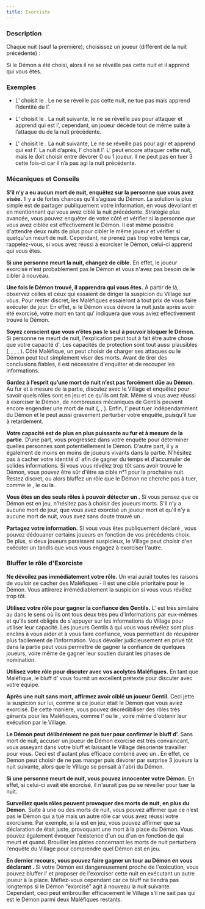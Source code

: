 ```yaml
---
title: Exorciste
---
```



<Role EXORCISTE header />

### Description

Chaque nuit (sauf la première), choisissez un joueur (différent de la nuit précédente) :

Si le Démon a été choisi, alors il ne se réveille pas cette nuit et il apprend qui vous êtes.

### Exemples

- L’<Role EXORCISTE /> choisit le <Role SHABALOTH />. Le <Role SHABALOTH /> ne se réveille pas cette nuit, ne tue pas mais apprend l’identité de l’<Role EXORCISTE />.

- L’<Role EXORCISTE /> choisit le <Role PUKKA />. La nuit suivante, le <Role PUKKA /> ne se réveille pas pour attaquer et apprend qui est l’<Role EXORCISTE />, cependant, un joueur décède tout de même suite à l’attaque du <Role PUKKA /> de la nuit précédente.

- L'<Role EXORCISTE /> choisit le <Role PO />. La nuit suivante, Le <Role PO /> ne se réveille pas pour agir et apprend qui est l’<Role EXORCISTE />. La nuit d’après, l’<Role EXORCISTE /> choisit l’<Role ASSASSIN />. L’<Role ASSASSIN /> peut encore attaquer cette nuit, mais le <Role PO /> doit choisir entre dévorer 0 ou 1 joueur. Il ne peut pas en tuer 3 cette fois-ci car il n’a pas agi la nuit précédente.

### Mécaniques et Conseils

**S’il n’y a eu aucun mort de nuit, enquêtez sur la personne que vous avez visée.** Il y a de fortes chances qu'il s’agisse du Démon. La solution la plus simple est de partager publiquement votre information, en vous dévoilant <Role EXORCISTE /> et en mentionnant qui vous avez ciblé la nuit précédente. Stratégie plus avancée, vous pouvez enquêter de votre côté et vérifier si la personne que vous avez ciblée est effectivement le Démon. Il est même possible d'attendre deux nuits de plus pour cibler le même joueur et vérifier si quelqu'un meurt de nuit. Cependant, ne prenez pas trop votre temps car, rappelez-vous, si vous avez réussi à exorciser le Démon, celui-ci apprend qui vous êtes.

**Si une personne meurt la nuit, changez de cible.** En effet, le joueur exorcisé n'est probablement pas le Démon et vous n'avez pas besoin de le cibler à nouveau.

**Une fois le Démon trouvé, il apprendra qui vous êtes.** À partir de là, observez celles et ceux qui essaient de diriger la suspicion du Village sur vous. Pour rester discret, les Maléfiques essaieront à tout prix de vous faire exécuter de jour. En effet, si le Démon vous dévore la nuit juste après avoir été exorcisé, votre mort en tant qu'<Role EXORCISTE /> indiquera que vous aviez effectivement trouvé le Démon.

**Soyez conscient que vous n’êtes pas le seul à pouvoir bloquer le Démon.** Si personne ne meurt de nuit, l'explication peut tout à fait être autre chose que votre capacité d'<Role EXORCISTE />. Les capacités de protection sont tout aussi plausibles (<Role MARIN />, <Role AUBERGISTE />, <Role HERBORISTE />, <Role PACIFISTE />, <Role FOU />). Côté Maléfique, un <Role PO /> peut choisir de charger ses attaques ou le Démon peut tout simplement viser des morts. Avant de tirer des conclusions fiables, il est nécessaire d'enquêter et de recouper les informations.

**Gardez à l’esprit qu’une mort de nuit n’est pas forcément dûe au Démon.** Au fur et à mesure de la partie, discutez avec le Village et enquêtez pour savoir quels rôles sont en jeu et ce qu'ils ont fait. Même si vous avez réussi à exorciser le Démon, de nombreuses mécaniques de Gentils peuvent encore engendrer une mort de nuit (<Role PARIEUR />, <Role COMMERE />, <Role INVENTEUR />). Enfin, l'<Role ASSASSIN /> peut tuer indépendamment du Démon et le <Role PUKKA /> peut aussi gravement perturber votre enquête, puisqu'il tue à retardement.

**Votre capacité est de plus en plus puissante au fur et à mesure de la partie.** D’une part, vous progressez dans votre enquête pour déterminer quelles personnes sont potentiellement le Démon. D’autre part, il y a également de moins en moins de joueurs vivants dans la partie. N’hésitez pas à cacher votre identité d'<Role EXORCISTE /> afin de gagner du temps et d'accumuler de solides informations. Si vous vous révélez trop tôt sans avoir trouvé le Démon, vous pouvez être sûr d'être sa cible n°1 pour la prochaine nuit. Restez discret, ou alors bluffez un rôle que le Démon ne cherche pas à tuer, comme le <Role MARIN />, le <Role FOU /> ou la <Role BRUTE />.

**Vous êtes un des seuls rôles à pouvoir détecter un <Role ZOMBUUL />.** Si vous pensez que ce Démon est en jeu, n'hésitez pas à choisir des joueurs morts. S'il n'y a aucune mort de jour, que vous avez exorcisé un joueur mort et qu'il n'y a aucune mort de nuit, vous avez sans doute trouvé un <Role ZOMBUUL />.

**Partagez votre information.** Si vous vous êtes publiquement déclaré <Role EXORCISTE />, vous pouvez dédouaner certains joueurs en fonction de vos précédents choix. De plus, si deux joueurs paraissent suspicieux, le Village peut choisir d'en exécuter un tandis que vous vous engagez à exorciser l'autre.

### Bluffer le rôle d'Exorciste

**Ne dévoilez pas immédiatement votre rôle.** Un vrai <Role EXORCISTE /> aurait toutes les raisons de vouloir se cacher des Maléfiques - il est une cible prioritaire pour le Démon. Vous attirerez irrémédiablement la suspicion si vous vous révélez trop tôt.

**Utilisez votre rôle pour gagner la confiance des Gentils.** L'<Role EXORCISTE /> est très similaire au <Role MERCENAIRE /> dans le sens où ils ont tous deux très peu d'informations par eux-mêmes et qu'ils sont obligés de s'appuyer sur les informations du Village pour utiliser leur capacité. Les joueurs Gentils à qui vous vous révélez <Role EXORCISTE /> sont plus enclins à vous aider et à vous faire confiance, vous permettant de récupérer plus facilement de l'information. Vous dévoiler judicieusement en privé tôt dans la partie peut vous permettre de gagner la confiance de quelques joueurs, voire même de gagner leur soutien durant les phases de nomination.

**Utilisez votre rôle pour discuter avec vos acolytes Maléfiques.** En tant que Maléfique, le bluff d'<Role EXORCISTE /> vous fournit un excellent prétexte pour discuter avec votre équipe.

**Après une nuit sans mort, affirmez avoir ciblé un joueur Gentil.** Ceci jette la suspicion sur lui, comme si ce joueur était le Démon que vous aviez exorcisé. De cette manière, vous pouvez décrédibiliser des rôles très gênants pour les Maléfiques, comme l'<Role HERBORISTE /> ou le <Role PACIFISTE />, voire même d'obtenir leur exécution par le Village.

**Le Démon peut délibérément ne pas tuer pour confirmer le bluff d’<Role EXORCISTE />.** Sans mort de nuit, accuser un joueur de Démon exorcisé est très convaincant, vous asseyant dans votre bluff et laissant le Village désorienté travailler pour vous. Ceci est d'autant plus efficace combiné avec un <Role PO />. En effet, ce Démon peut choisir de ne pas manger puis dévorer par surprise 3 joueurs la nuit suivante, alors que le Village se pensait à l'abri du Démon.

**Si une personne meurt de nuit, vous pouvez innocenter votre Démon.** En effet, si celui-ci avait été exorcisé, il n'aurait pas pu se réveiller pour tuer la nuit.

**Surveillez quels rôles peuvent provoquer des morts de nuit, en plus du Démon.** Suite à une ou des morts de nuit, vous pouvez affirmer que ce n’est pas le Démon qui a tué mais un autre rôle car vous avez réussi votre exorcisme. Par exemple, si la <Role COMMERE /> est en jeu, vous pouvez affirmer que sa déclaration de <Role COMMERE /> était juste, provoquant une mort à la place du Démon. Vous pouvez également évoquer l'existence d'un <Role ASSASSIN /> ou d'un <Role PARRAIN /> en fonction de qui meurt et quand. Brouiller les pistes concernant les morts de nuit perturbera l’enquête du Village pour comprendre quel Démon est en jeu.

**En dernier recours, vous pouvez faire gagner un tour au Démon en vous déclarant <Role EXORCISTE />.** Si votre Démon est dangereusement proche de l'exécution, vous pouvez bluffer l'<Role EXORCISTE /> et proposer de l'exorciser cette nuit en exécutant un autre joueur à la place. Méfiez-vous cependant car ce bluff ne tiendra pas longtemps si le Démon "exorcisé" agit à nouveau la nuit suivante. Cependant, ceci peut embrouiller efficacement le Village s’il ne sait pas qui est le Démon parmi deux Maléfiques restants.

